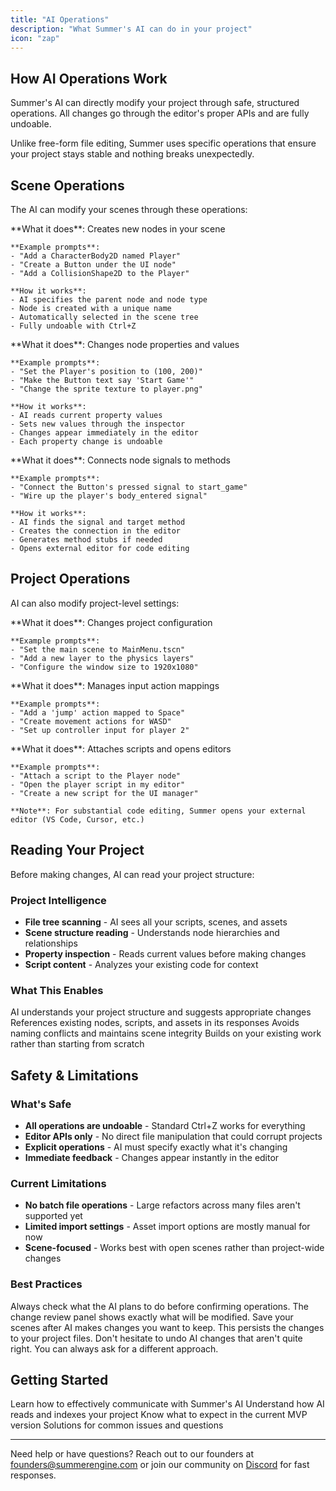 ```yaml
---
title: "AI Operations"
description: "What Summer's AI can do in your project"
icon: "zap"
---
```


## How AI Operations Work

Summer's AI can directly modify your project through safe, structured operations. All changes go through the editor's proper APIs and are fully undoable.

<Note>
Unlike free-form file editing, Summer uses specific operations that ensure your project stays stable and nothing breaks unexpectedly.
</Note>

## Scene Operations

The AI can modify your scenes through these operations:

<AccordionGroup>
  <Accordion icon="plus" title="Add Nodes">
    **What it does**: Creates new nodes in your scene
    
    **Example prompts**:
    - "Add a CharacterBody2D named Player"
    - "Create a Button under the UI node"
    - "Add a CollisionShape2D to the Player"
    
    **How it works**:
    - AI specifies the parent node and node type
    - Node is created with a unique name
    - Automatically selected in the scene tree
    - Fully undoable with Ctrl+Z
  </Accordion>
  
  <Accordion icon="settings" title="Set Properties">
    **What it does**: Changes node properties and values
    
    **Example prompts**:
    - "Set the Player's position to (100, 200)"
    - "Make the Button text say 'Start Game'"
    - "Change the sprite texture to player.png"
    
    **How it works**:
    - AI reads current property values
    - Sets new values through the inspector
    - Changes appear immediately in the editor
    - Each property change is undoable
  </Accordion>
  
  <Accordion icon="link" title="Connect Signals">
    **What it does**: Connects node signals to methods
    
    **Example prompts**:
    - "Connect the Button's pressed signal to start_game"
    - "Wire up the player's body_entered signal"
    
    **How it works**:
    - AI finds the signal and target method
    - Creates the connection in the editor
    - Generates method stubs if needed
    - Opens external editor for code editing
  </Accordion>
</AccordionGroup>

## Project Operations

AI can also modify project-level settings:

<AccordionGroup>
  <Accordion icon="gear" title="Project Settings">
    **What it does**: Changes project configuration
    
    **Example prompts**:
    - "Set the main scene to MainMenu.tscn"
    - "Add a new layer to the physics layers"
    - "Configure the window size to 1920x1080"
  </Accordion>
  
  <Accordion icon="keyboard" title="Input Actions">
    **What it does**: Manages input action mappings
    
    **Example prompts**:
    - "Add a 'jump' action mapped to Space"
    - "Create movement actions for WASD"
    - "Set up controller input for player 2"
  </Accordion>
  
  <Accordion icon="code" title="Script Operations">
    **What it does**: Attaches scripts and opens editors
    
    **Example prompts**:
    - "Attach a script to the Player node"
    - "Open the player script in my editor"
    - "Create a new script for the UI manager"
    
    **Note**: For substantial code editing, Summer opens your external editor (VS Code, Cursor, etc.)
  </Accordion>
</AccordionGroup>

## Reading Your Project

Before making changes, AI can read your project structure:

### Project Intelligence

- **File tree scanning** - AI sees all your scripts, scenes, and assets
- **Scene structure reading** - Understands node hierarchies and relationships  
- **Property inspection** - Reads current values before making changes
- **Script content** - Analyzes your existing code for context

### What This Enables

<Columns cols={2}>
  <Card title="Smart Suggestions" icon="lightbulb">
    AI understands your project structure and suggests appropriate changes
  </Card>
  
  <Card title="Context-Aware" icon="brain">
    References existing nodes, scripts, and assets in its responses
  </Card>
  
  <Card title="Conflict Prevention" icon="shield">
    Avoids naming conflicts and maintains scene integrity
  </Card>
  
  <Card title="Incremental Changes" icon="layers">
    Builds on your existing work rather than starting from scratch
  </Card>
</Columns>

## Safety & Limitations

### What's Safe

- **All operations are undoable** - Standard Ctrl+Z works for everything
- **Editor APIs only** - No direct file manipulation that could corrupt projects
- **Explicit operations** - AI must specify exactly what it's changing
- **Immediate feedback** - Changes appear instantly in the editor

### Current Limitations

- **No batch file operations** - Large refactors across many files aren't supported yet
- **Limited import settings** - Asset import options are mostly manual for now
- **Scene-focused** - Works best with open scenes rather than project-wide changes

### Best Practices

<AccordionGroup>
  <Accordion icon="eye" title="Review changes">
    Always check what the AI plans to do before confirming operations. The change review panel shows exactly what will be modified.
  </Accordion>
  
  <Accordion icon="save" title="Save regularly">
    Save your scenes after AI makes changes you want to keep. This persists the changes to your project files.
  </Accordion>
  
  <Accordion icon="undo" title="Use undo freely">
    Don't hesitate to undo AI changes that aren't quite right. You can always ask for a different approach.
  </Accordion>
</AccordionGroup>

## Getting Started

<CardGroup cols={2}>
  <Card title="First Chat" icon="message-square" href="/essentials/first-chat">
    Learn how to effectively communicate with Summer's AI
  </Card>
  
  <Card title="Project Intelligence" icon="search" href="/ai-tools/rag-search">
    Understand how AI reads and indexes your project
  </Card>
  
  <Card title="Current Limitations" icon="info" href="/essentials/limitations">
    Know what to expect in the current MVP version
  </Card>
  
  <Card title="Troubleshooting" icon="wrench" href="/desktop/troubleshooting">
    Solutions for common issues and questions
  </Card>
</CardGroup>

---

Need help or have questions? Reach out to our founders at [founders@summerengine.com](mailto:founders@summerengine.com) or join our community on [Discord](https://discord.gg/yUpgtxnZky) for fast responses.
